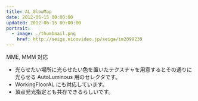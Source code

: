 ```yaml
---
title: AL_GlowMap
date: 2012-06-15 00:00:00
updated: 2012-06-15 00:00:00
portrait:
  - image: ./thumbnail.png
    href: http://seiga.nicovideo.jp/seiga/im2099239
---
```



<DownloadLink path="mme-effects/AL_GlowMap/AL_GlowMap_r2.zip" />
<FaInline type="fas" icon="check" /> MME, MMM 対応

- 光らせたい場所に光らせたい色を置いたテクスチャを用意するとその通りに光らせる AutoLuminous 用のセレクタです。
- WorkingFloorAL にも対応しています。
- 頂点発光指定とも共存できるらしいです。
